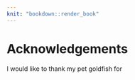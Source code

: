 ```yaml
---
knit: "bookdown::render_book"
---
```


# Acknowledgements {-}

I would like to thank my pet goldfish for \dots
